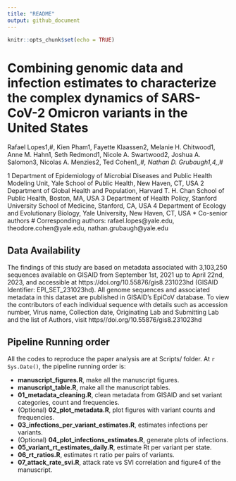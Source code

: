 ```yaml
---
title: "README"
output: github_document
---
```


```r
knitr::opts_chunk$set(echo = TRUE)
```

# Combining genomic data and infection estimates to characterize the complex dynamics of SARS-CoV-2 Omicron variants in the United States

Rafael Lopes1,#, Kien Pham1, Fayette Klaassen2, Melanie H. Chitwood1, Anne M. Hahn1, Seth Redmond1, Nicole A. Swartwood2, Joshua A. Salomon3, Nicolas A. Menzies2, Ted Cohen1,*,#, Nathan D. Grubaugh1,4,*,#

1 Department of Epidemiology of Microbial Diseases and Public Health Modeling Unit, Yale School of Public Health, New Haven, CT, USA
2 Department of Global Health and Population, Harvard T. H. Chan School of Public Health, Boston, MA, USA
3 Department of Health Policy, Stanford University School of Medicine, Stanford, CA, USA
4 Department of Ecology and Evolutionary Biology, Yale University, New Haven, CT, USA
* Co-senior authors
# Corresponding authors: rafael.lopes@yale.edu, theodore.cohen@yale.edu, nathan.grubaugh@yale.edu

## Data Availability

The findings of this study are based on metadata associated with 3,103,250 sequences available on GISAID from September 1st, 2021 up to April 22nd, 2023, and accessible at https://doi.org/10.55876/gis8.231023hd (GISAID Identifier: EPI_SET_231023hd).
All genome sequences and associated metadata in this dataset are published in GISAID’s EpiCoV database. To view the contributors of each individual sequence with details such as accession number, Virus name, Collection date, Originating Lab and Submitting Lab and the list of Authors, visit https//doi.org/10.55876/gis8.231023hd

## Pipeline Running order

All the codes to reproduce the paper analysis are at Scripts/ folder.
At `r Sys.Date()`, the pipeline running order is:

 - **manuscript_figures.R**, make all the manuscript figures.
 - **manuscript_table.R**, make all the manuscript tables.
 - **01_metadata_cleaning.R**, clean metadata from GISAID and set variant categories, count and frequencies.
 - (Optional) **02_plot_metadata.R**, plot figures with variant counts and frequencies.
 - **03_infections_per_variant_estimates.R**, estimates infections per variants.
 - (Optional) **04_plot_infections_estimates.R**, generate plots of infections.
 - **05_variant_rt_estimates_daily.R**, estimate Rt per variant per state.
 - **06_rt_ratios.R**, estimates rt ratio per pairs of variants.
 - **07_attack_rate_svi.R**, attack rate vs SVI correlation and figure4 of the manuscript.